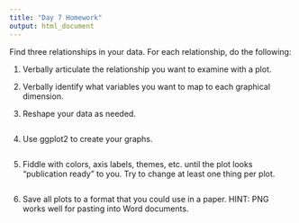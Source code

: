```yaml
---
title: "Day 7 Homework"
output: html_document
---
```


Find three relationships in your data.  For each relationship, do the following:

1. Verbally articulate the relationship you want to examine with a plot.

2. Verbally identify what variables you want to map to each graphical dimension.

3. Reshape your data as needed.

```r

```

4. Use ggplot2 to create your graphs.

```r

```

5. Fiddle with colors, axis labels, themes, etc. until the plot looks "publication ready" to you.  Try to change at least one thing per plot.

```r

```

6. Save all plots to a format that you could use in a paper.  HINT: PNG works well for pasting into Word documents.

```r

```

